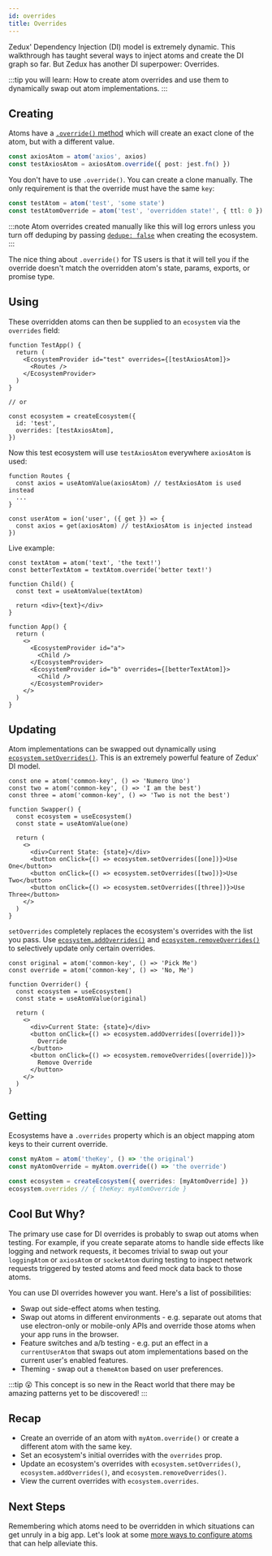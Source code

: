 ```yaml
---
id: overrides
title: Overrides
---
```


Zedux' Dependency Injection (DI) model is extremely dynamic. This walkthrough has taught several ways to inject atoms and create the DI graph so far. But Zedux has another DI superpower: Overrides.

:::tip you will learn:
How to create atom overrides and use them to dynamically swap out atom implementations.
:::

## Creating

Atoms have a [`.override()` method](../api/classes/Atom#override) which will create an exact clone of the atom, but with a different value.

```ts
const axiosAtom = atom('axios', axios)
const testAxiosAtom = axiosAtom.override({ post: jest.fn() })
```

You don't have to use `.override()`. You can create a clone manually. The only requirement is that the override must have the same `key`:

```ts
const testAtom = atom('test', 'some state')
const testAtomOverride = atom('test', 'overridden state!', { ttl: 0 })
```

:::note
Atom overrides created manually like this will log errors unless you turn off deduping by passing [`dedupe: false`](../api/classes/Ecosystem#dedupe) when creating the ecosystem.
:::

The nice thing about `.override()` for TS users is that it will tell you if the override doesn't match the overridden atom's state, params, exports, or promise type.

## Using

These overridden atoms can then be supplied to an `ecosystem` via the `overrides` field:

```tsx
function TestApp() {
  return (
    <EcosystemProvider id="test" overrides={[testAxiosAtom]}>
      <Routes />
    </EcosystemProvider>
  )
}

// or

const ecosystem = createEcosystem({
  id: 'test',
  overrides: [testAxiosAtom],
})
```

Now this test ecosystem will use `testAxiosAtom` everywhere `axiosAtom` is used:

```tsx
function Routes {
  const axios = useAtomValue(axiosAtom) // testAxiosAtom is used instead
  ...
}

const userAtom = ion('user', ({ get }) => {
  const axios = get(axiosAtom) // testAxiosAtom is injected instead
})
```

Live example:

```tsx live ecosystemId=overrides/simple resultVar=App
const textAtom = atom('text', 'the text!')
const betterTextAtom = textAtom.override('better text!')

function Child() {
  const text = useAtomValue(textAtom)

  return <div>{text}</div>
}

function App() {
  return (
    <>
      <EcosystemProvider id="a">
        <Child />
      </EcosystemProvider>
      <EcosystemProvider id="b" overrides={[betterTextAtom]}>
        <Child />
      </EcosystemProvider>
    </>
  )
}
```

## Updating

Atom implementations can be swapped out dynamically using [`ecosystem.setOverrides()`](../api/classes/Ecosystem#setoverrides). This is an extremely powerful feature of Zedux' DI model.

```tsx live ecosystemId=overrides/setOverrides resultVar=Swapper
const one = atom('common-key', () => 'Numero Uno')
const two = atom('common-key', () => 'I am the best')
const three = atom('common-key', () => 'Two is not the best')

function Swapper() {
  const ecosystem = useEcosystem()
  const state = useAtomValue(one)

  return (
    <>
      <div>Current State: {state}</div>
      <button onClick={() => ecosystem.setOverrides([one])}>Use One</button>
      <button onClick={() => ecosystem.setOverrides([two])}>Use Two</button>
      <button onClick={() => ecosystem.setOverrides([three])}>Use Three</button>
    </>
  )
}
```

`setOverrides` completely replaces the ecosystem's overrides with the list you pass. Use [`ecosystem.addOverrides()`](../api/classes/Ecosystem#addoverrides) and [`ecosystem.removeOverrides()`](../api/classes/Ecosystem#removeoverrides) to selectively update only certain overrides.

```tsx live ecosystemId=overrides/addOverrides resultVar=Overrider
const original = atom('common-key', () => 'Pick Me')
const override = atom('common-key', () => 'No, Me')

function Overrider() {
  const ecosystem = useEcosystem()
  const state = useAtomValue(original)

  return (
    <>
      <div>Current State: {state}</div>
      <button onClick={() => ecosystem.addOverrides([override])}>
        Override
      </button>
      <button onClick={() => ecosystem.removeOverrides([override])}>
        Remove Override
      </button>
    </>
  )
}
```

## Getting

Ecosystems have a `.overrides` property which is an object mapping atom keys to their current override.

```ts
const myAtom = atom('theKey', () => 'the original')
const myAtomOverride = myAtom.override(() => 'the override')

const ecosystem = createEcosystem({ overrides: [myAtomOverride] })
ecosystem.overrides // { theKey: myAtomOverride }
```

## Cool But Why?

The primary use case for DI overrides is probably to swap out atoms when testing. For example, if you create separate atoms to handle side effects like logging and network requests, it becomes trivial to swap out your `loggingAtom` or `axiosAtom` or `socketAtom` during testing to inspect network requests triggered by tested atoms and feed mock data back to those atoms.

You can use DI overrides however you want. Here's a list of possibilities:

- Swap out side-effect atoms when testing.
- Swap out atoms in different environments - e.g. separate out atoms that use electron-only or mobile-only APIs and override those atoms when your app runs in the browser.
- Feature switches and a/b testing - e.g. put an effect in a `currentUserAtom` that swaps out atom implementations based on the current user's enabled features.
- Theming - swap out a `themeAtom` based on user preferences.

:::tip 😮
This concept is so new in the React world that there may be amazing patterns yet to be discovered!
:::

## Recap

- Create an override of an atom with `myAtom.override()` or create a different atom with the same key.
- Set an ecosystem's initial overrides with the `overrides` prop.
- Update an ecosystem's overrides with `ecosystem.setOverrides()`, `ecosystem.addOverrides()`, and `ecosystem.removeOverrides()`.
- View the current overrides with `ecosystem.overrides`.

## Next Steps

Remembering which atoms need to be overridden in which situations can get unruly in a big app. Let's look at some [more ways to configure atoms](configuring-atoms) that can help alleviate this.
